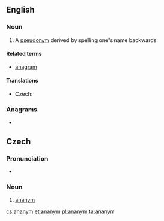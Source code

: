 ==English==

===Noun===
{{en-noun}}

# {{lb|en|obsolete}} A [[pseudonym]] derived by spelling one's name backwards.

====Related terms====
* [[anagram]]

====Translations====
{{trans-top|pseudonyme derived by spelling one's name backwards}}
* Czech: {{t+|cs|ananym|m}}
{{trans-bottom}}

===Anagrams===
* {{l|en|many an}}

==Czech==

===Pronunciation===
* {{IPA|/ananɪm/|lang=cs}}

===Noun===
{{cs-noun|g=m}}

# [[#English|ananym]]

[[cs:ananym]]
[[et:ananym]]
[[pl:ananym]]
[[ta:ananym]]